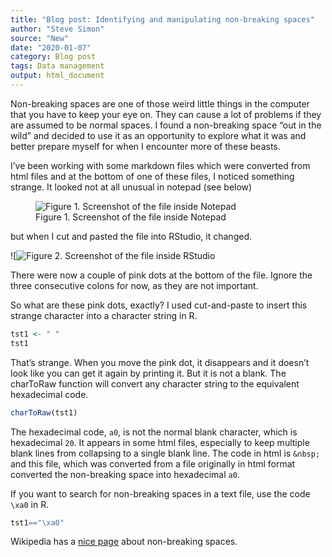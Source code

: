 ```yaml
---
title: "Blog post: Identifying and manipulating non-breaking spaces"
author: "Steve Simon"
source: "New"
date: "2020-01-07"
category: Blog post
tags: Data management
output: html_document
---
```


Non-breaking spaces are one of those weird little things in the computer that you have to keep your eye on. They can cause a lot of problems if they are assumed to be normal spaces. I found a non-breaking space "out in the wild" and decided to use it as an opportunity to explore what it was and better prepare myself for when I encounter more of these beasts.

<!---More--->

I've been working with some markdown files which were converted from html files and at the bottom of one of these files, I noticed something strange. It looked not at all unusual in notepad (see below)

![Figure 1. Screenshot of the file inside Notepad](../../../web/images/20/non-breaking-space01.png)

but when I cut and pasted the file into RStudio, it changed.

![![Figure 2. Screenshot of the file inside RStudio](../../../web/images/20/non-breaking-space02.png)

There were now a couple of pink dots at the bottom of the file. Ignore the three consecutive colons for now, as they are not important.

So what are these pink dots, exactly? I used cut-and-paste to insert this strange character into a character string in R.

```r
tst1 <- " "
tst1
```

That's strange. When you move the pink dot, it disappears and it doesn't look like you can get it again by printing it. But it is not a blank. The charToRaw function will convert any character string to the equivalent hexadecimal code.

```r
charToRaw(tst1)
```

The hexadecimal code, `a0`, is not the normal blank character, which is hexadecimal `20`. It appears in some html files, especially to keep multiple blank lines from collapsing to a single blank line. The code in html is `&nbsp;` and this file, which was converted from a file originally in html format converted the non-breaking space into hexadecimal `a0`.

If you want to search for non-breaking spaces in a text file, use the code `\xa0` in R.

```r
tst1=="\xa0"
```

Wikipedia has a [nice page](https://en.wikipedia.org/wiki/Non-breaking_space) about non-breaking spaces.
